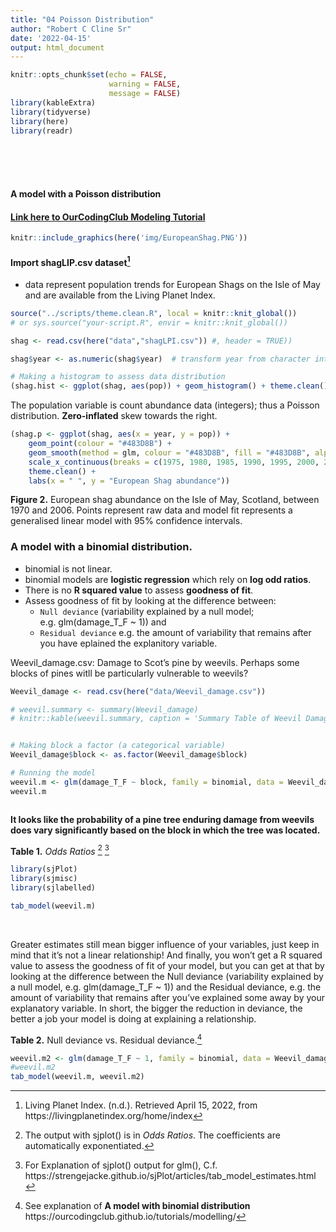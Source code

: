 ```yaml
---
title: "04 Poisson Distribution"
author: "Robert C Cline Sr"
date: '2022-04-15'
output: html_document
---
```

```r
knitr::opts_chunk$set(echo = FALSE,
                      warning = FALSE,
                      message = FALSE) 
library(kableExtra)
library(tidyverse)
library(here)
library(readr)
```



<br>  
<br> 

#### A model with a Poisson distribution  

#### [Link here to OurCodingClub Modeling Tutorial](https://ourcodingclub.github.io/tutorials/modelling/)

```r
knitr::include_graphics(here('img/EuropeanShag.PNG'))
```  


#### Import shagLIP.csv dataset^[Living Planet Index. (n.d.). Retrieved April 15, 2022, from https://livingplanetindex.org/home/index]   
* data represent population trends for European Shags on the Isle of May and are available from the Living Planet Index.  



```r

source("../scripts/theme.clean.R", local = knitr::knit_global())
# or sys.source("your-script.R", envir = knitr::knit_global())
```

```r
shag <- read.csv(here("data","shagLPI.csv")) #, header = TRUE))

shag$year <- as.numeric(shag$year)  # transform year from character into numeric variable

# Making a histogram to assess data distribution
(shag.hist <- ggplot(shag, aes(pop)) + geom_histogram() + theme.clean())
```


The population variable is count abundance data (integers); thus a Poisson distribution. **Zero-inflated** skew towards the right.  

```r
(shag.p <- ggplot(shag, aes(x = year, y = pop)) +
    geom_point(colour = "#483D8B") +
    geom_smooth(method = glm, colour = "#483D8B", fill = "#483D8B", alpha = 0.6) +
    scale_x_continuous(breaks = c(1975, 1980, 1985, 1990, 1995, 2000, 2005)) +
    theme.clean() +
    labs(x = " ", y = "European Shag abundance"))
```

**Figure 2.** European shag abundance on the Isle of May, Scotland, between 1970 and 2006. Points represent raw data and model fit represents a generalised linear model with 95% confidence intervals. 

### A model with a binomial distribution.  
* binomial is not linear.  
* binomial models are **logistic regression** which rely on **log odd ratios**.  
* There is no **R squared value** to assess **goodness of fit**.
* Assess goodness of fit by looking at the difference between: 
  - `Null deviance` (variability explained by a null model; e.g. glm(damage_T_F ~ 1)) and
  - `Residual deviance` e.g. the amount of variability that remains after you have eplained the explanitory variable.  

Weevil_damage.csv:  Damage to Scot's pine by weevils.  Perhaps some blocks of pines witll be particularly vulnerable to weevils?  
 

```r

Weevil_damage <- read.csv(here("data/Weevil_damage.csv")) 

# weevil.summary <- summary(Weevil_damage)
# knitr::kable(weevil.summary, caption = 'Summary Table of Weevil Damage')


# Making block a factor (a categorical variable)
Weevil_damage$block <- as.factor(Weevil_damage$block)

# Running the model
weevil.m <- glm(damage_T_F ~ block, family = binomial, data = Weevil_damage)
weevil.m



```
**It looks like the probability of a pine tree enduring damage from weevils does vary significantly based on the block in which the tree was located. **


**Table 1.** *Odds Ratios* ^[The output with sjplot() is in *Odds Ratios*.  The coefficients are automatically exponentiated.] ^[For Explanation of sjplot() output for glm(), C.f. https://strengejacke.github.io/sjPlot/articles/tab_model_estimates.html]
```r
library(sjPlot)
library(sjmisc)
library(sjlabelled)  

tab_model(weevil.m)
```

<br>

 Greater estimates still mean bigger influence of your variables, just keep in mind that it’s not a linear relationship! And finally, you won’t get a R squared value to assess the goodness of fit of your model, but you can get at that by looking at the difference between the Null deviance (variability explained by a null model, e.g. glm(damage_T_F ~ 1)) and the Residual deviance, e.g. the amount of variability that remains after you’ve explained some away by your explanatory variable. In short, the bigger the reduction in deviance, the better a job your model is doing at explaining a relationship.

**Table 2.** Null deviance vs. Residual deviance.^[See explanation of **A model with binomial distribution** https://ourcodingclub.github.io/tutorials/modelling/]  
```r
weevil.m2 <- glm(damage_T_F ~ 1, family = binomial, data = Weevil_damage)
#weevil.m2
tab_model(weevil.m, weevil.m2)
```

